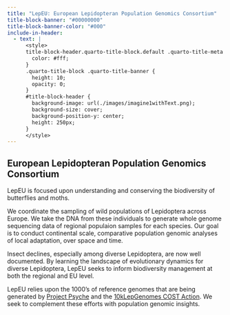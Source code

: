 ```yaml
---
title: "LepEU: European Lepidopteran Population Genomics Consortium"
title-block-banner: "#00000000"
title-block-banner-color: "#000"
include-in-header:
  - text: |
      <style>
      title-block-header.quarto-title-block.default .quarto-title-meta {
        color: #fff;
      }
      .quarto-title-block .quarto-title-banner {
        height: 10;
        opacity: 0;
      }
      #title-block-header {
        background-image: url(./images/imagine1withText.png);
        background-size: cover;
        background-position-y: center;
        height: 250px;
      }
      </style>
---
```


## European Lepidopteran Population Genomics Consortium

LepEU is focused upon understanding and conserving the biodiversity of butterflies and moths.

We coordinate the sampling of wild populations of Lepidoptera across Europe. We take the DNA from these individuals to generate whole genome sequencing data of regional populaion samples for each species. Our goal is to conduct continental scale, comparative population genomic analyses of local adaptation, over space and time. 

Insect declines, especially among diverse Lepidoptera, are now well documented. By learning the landscape of evolutionary dynamics for diverse Lepidoptera, LepEU seeks to inform biodiversity management at both the regional and EU level.

LepEU relies upon the 1000's of reference genomes that are being generated by [Project Psyche](https://www.projectpsyche.org/) and the [10kLepGenomes COST Action](https://10klepgenomes.eu/). We seek to complement these efforts with population genomic insights.


